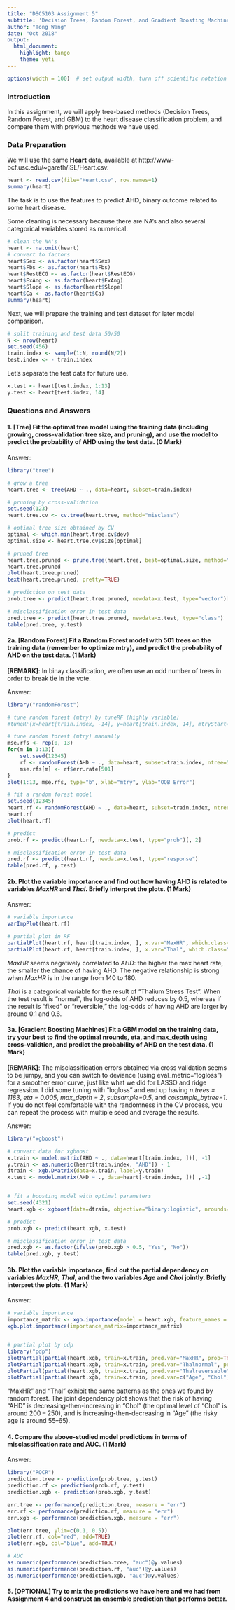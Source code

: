 ```yaml
---
title: "DSC5103 Assignment 5"
subtitle: 'Decision Trees, Random Forest, and Gradient Boosting Machines --- Solutions and Remarks'
author: "Tong Wang"
date: "Oct 2018"
output:
  html_document:
    highlight: tango
    theme: yeti
---
```

<!--
comments must be put in an HTML comment form
-->

```r
options(width = 100)  # set output width, turn off scientific notation for big numbers
```


### Introduction
In this assignment, we will apply tree-based methods (Decision Trees, Random Forest, and GBM) to the heart disease classification problem, and compare them with previous methods we have used.

### Data Preparation
We will use the same **Heart** data, available at http://www-bcf.usc.edu/~gareth/ISL/Heart.csv.
```r
heart <- read.csv(file="Heart.csv", row.names=1)
summary(heart)
```
The task is to use the features to predict **AHD**, binary outcome related to some heart disease. 

Some cleaning is necessary because there are NA's and also several categorical variables stored as numerical.
```r
# clean the NA's
heart <- na.omit(heart)
# convert to factors
heart$Sex <- as.factor(heart$Sex)
heart$Fbs <- as.factor(heart$Fbs)
heart$RestECG <- as.factor(heart$RestECG)
heart$ExAng <- as.factor(heart$ExAng)
heart$Slope <- as.factor(heart$Slope)
heart$Ca <- as.factor(heart$Ca)
summary(heart)
```

Next, we will prepare the training and test dataset for later model comparison.
```r
# split training and test data 50/50
N <- nrow(heart)
set.seed(456)
train.index <- sample(1:N, round(N/2))
test.index <- - train.index
```
Let's separate the test data for future use.
```r
x.test <- heart[test.index, 1:13]
y.test <- heart[test.index, 14]
```



### Questions and Answers

#### 1. [Tree] Fit the optimal tree model using the training data (including growing, cross-validation tree size, and pruning), and use the model to predict the probability of AHD using the test data.  (0 Mark)

Answer: 

```r
library("tree")

# grow a tree
heart.tree <- tree(AHD ~ ., data=heart, subset=train.index)

# pruning by cross-validation
set.seed(123)
heart.tree.cv <- cv.tree(heart.tree, method="misclass")

# optimal tree size obtained by CV
optimal <- which.min(heart.tree.cv$dev)
optimal.size <- heart.tree.cv$size[optimal]

# pruned tree
heart.tree.pruned <- prune.tree(heart.tree, best=optimal.size, method="misclass")
heart.tree.pruned
plot(heart.tree.pruned)
text(heart.tree.pruned, pretty=TRUE)

# prediction on test data
prob.tree <- predict(heart.tree.pruned, newdata=x.test, type="vector")[, 2]

# misclassification error in test data
pred.tree <- predict(heart.tree.pruned, newdata=x.test, type="class")
table(pred.tree, y.test)
```



#### 2a. [Random Forest] Fit a Random Forest model with 501 trees on the training data (remember to optimize **mtry**), and predict the probability of AHD on the test data.  (1 Mark)

**[REMARK]**: In binay classification, we often use an odd number of trees in order to break tie in the vote. 

Answer: 

```r
library("randomForest")

# tune random forest (mtry) by tuneRF (highly variable)
#tuneRF(x=heart[train.index, -14], y=heart[train.index, 14], mtryStart=3, ntreeTry=501, stepFactor=1.5)

# tune random forest (mtry) manually
mse.rfs <- rep(0, 13)
for(m in 1:13){
    set.seed(12345)
    rf <- randomForest(AHD ~ ., data=heart, subset=train.index, ntree=501, mtry=m)
    mse.rfs[m] <- rf$err.rate[501]
}
plot(1:13, mse.rfs, type="b", xlab="mtry", ylab="OOB Error")

# fit a random forest model
set.seed(12345)
heart.rf <- randomForest(AHD ~ ., data=heart, subset=train.index, ntree=501, mtry=1)
heart.rf
plot(heart.rf)

# predict
prob.rf <- predict(heart.rf, newdata=x.test, type="prob")[, 2]

# misclassification error in test data
pred.rf <- predict(heart.rf, newdata=x.test, type="response")
table(pred.rf, y.test)
```


#### 2b. Plot the variable importance and find out how having AHD is related to variables *MaxHR* and *Thal*. Briefly interpret the plots.  (1 Mark)

Answer: 

```r
# variable importance
varImpPlot(heart.rf)

# partial plot in RF
partialPlot(heart.rf, heart[train.index, ], x.var="MaxHR", which.class="Yes")
partialPlot(heart.rf, heart[train.index, ], x.var="Thal", which.class="Yes")
```

*MaxHR* seems negatively correlated to *AHD*: the higher the max heart rate, the smaller the chance of having AHD. The negative relationship is strong when *MaxHR* is in the range from 140 to 180.

*Thal* is a categorical variable for the result of "Thalium Stress Test". When the test result is "normal", the log-odds of AHD reduces by 0.5, whereas if the result is "fixed" or "reversible," the log-odds of having AHD are larger by around 0.1 and 0.6.



#### 3a. [Gradient Boosting Machines] Fit a GBM model on the training data, try your best to find the optimal **nrounds**, **eta**, and **max_depth** using cross-validtion, and predict the probability of AHD on the test data.  (1 Mark)

**[REMARK]**: The misclassification errors obtained via cross validation seems to be jumpy, and you can switch to deviance (using eval_metric="logloss") for a smoother error curve, just like what we did for LASSO and ridge regression. I did some tuning with "logloss" and end up having *n.trees = 1183*, *eta = 0.005*, *max_depth = 2*, *subsample=0.5*, and *colsample_bytree=1*. If you do not feel comfortable with the randomness in the CV process, you can repeat the process with multiple seed and average the results.

Answer: 

```r
library("xgboost")

# convert data for xgboost
x.train <- model.matrix(AHD ~ ., data=heart[train.index, ])[, -1]
y.train <- as.numeric(heart[train.index, "AHD"]) - 1
dtrain <- xgb.DMatrix(data=x.train, label=y.train)
x.test <- model.matrix(AHD ~ ., data=heart[-train.index, ])[ ,-1]


# fit a boosting model with optimal parameters
set.seed(4321)
heart.xgb <- xgboost(data=dtrain, objective="binary:logistic", nrounds=1183, max_depth=2, eta=0.005, subsample=0.5, colsample_bytree=1, verbose=0)

# predict
prob.xgb <- predict(heart.xgb, x.test)

# misclassification error in test data
pred.xgb <- as.factor(ifelse(prob.xgb > 0.5, "Yes", "No"))
table(pred.xgb, y.test)
```


#### 3b. Plot the variable importance, find out the partial dependency on variables *MaxHR*, *Thal*, and the two variables *Age* and *Chol* jointly. Briefly interpret the plots.  (1 Mark)

Answer: 

```r
# variable importance
importance_matrix <- xgb.importance(model = heart.xgb, feature_names = colnames(x.train))
xgb.plot.importance(importance_matrix=importance_matrix)


# partial plot by pdp
library("pdp")
plotPartial(partial(heart.xgb, train=x.train, pred.var="MaxHR", prob=TRUE))
plotPartial(partial(heart.xgb, train=x.train, pred.var="Thalnormal", prob=TRUE))
plotPartial(partial(heart.xgb, train=x.train, pred.var="Thalreversable", prob=TRUE))
plotPartial(partial(heart.xgb, train=x.train, pred.var=c("Age", "Chol") , prob=TRUE, chull=TRUE))
```

"MaxHR" and "Thal" exhibit the same patterns as the ones we found by random forest. The joint dependency plot shows that the risk of having "AHD" is decreasing-then-increasing in "Chol" (the optimal level of "Chol" is around 200 -- 250), and is increasing-then-decreasing in "Age" (the risky age is around 55--65).



#### 4. Compare the above-studied model predictions in terms of misclassification rate and AUC. (1 Mark)

Answer: 

```r
library("ROCR")
prediction.tree <- prediction(prob.tree, y.test)
prediction.rf <- prediction(prob.rf, y.test)
prediction.xgb <- prediction(prob.xgb, y.test)

err.tree <- performance(prediction.tree, measure = "err")
err.rf <- performance(prediction.rf, measure = "err")
err.xgb <- performance(prediction.xgb, measure = "err")

plot(err.tree, ylim=c(0.1, 0.5))
plot(err.rf, col="red", add=TRUE)
plot(err.xgb, col="blue", add=TRUE)

# AUC
as.numeric(performance(prediction.tree, "auc")@y.values)
as.numeric(performance(prediction.rf, "auc")@y.values)
as.numeric(performance(prediction.xgb, "auc")@y.values)
```



#### 5. [OPTIONAL] Try to mix the predictions we have here and we had from Assignment 4 and construct an ensemble prediction that performs better.
